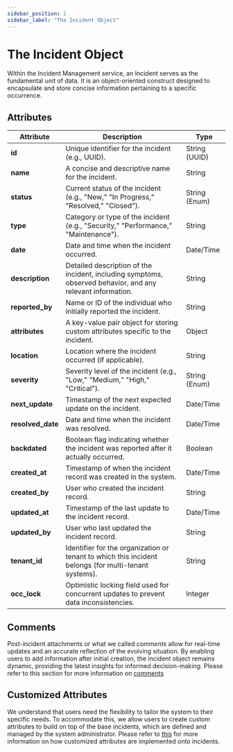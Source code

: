 ```yaml
---
sidebar_position: 1
sidebar_label: "The Incident Object"
---
```


# The Incident Object

Within the Incident Management service, an Incident serves as the fundamental unit of data. It is an object-oriented construct designed to encapsulate and store concise information pertaining to a specific occurrence.

## Attributes

| Attribute         | Description                                                                                                | Type          |
| ----------------- | ---------------------------------------------------------------------------------------------------------- | ------------- |
| **id**            | Unique identifier for the incident (e.g., UUID).                                                           | String (UUID) |
| **name**          | A concise and descriptive name for the incident.                                                           | String        |
| **status**        | Current status of the incident (e.g., "New," "In Progress," "Resolved," "Closed").                         | String (Enum) |
| **type**          | Category or type of the incident (e.g., "Security," "Performance," "Maintenance").                         | String        |
| **date**          | Date and time when the incident occurred.                                                                  | Date/Time     |
| **description**   | Detailed description of the incident, including symptoms, observed behavior, and any relevant information. | String        |
| **reported_by**   | Name or ID of the individual who initially reported the incident.                                          | String        |
| **attributes**    | A key-value pair object for storing custom attributes specific to the incident.                            | Object        |
| **location**      | Location where the incident occurred (if applicable).                                                      | String        |
| **severity**      | Severity level of the incident (e.g., "Low," "Medium," "High," "Critical").                                | String (Enum) |
| **next_update**   | Timestamp of the next expected update on the incident.                                                     | Date/Time     |
| **resolved_date** | Date and time when the incident was resolved.                                                              | Date/Time     |
| **backdated**     | Boolean flag indicating whether the incident was reported after it actually occurred.                      | Boolean       |
| **created_at**    | Timestamp of when the incident record was created in the system.                                           | Date/Time     |
| **created_by**    | User who created the incident record.                                                                      | String        |
| **updated_at**    | Timestamp of the last update to the incident record.                                                       | Date/Time     |
| **updated_by**    | User who last updated the incident record.                                                                 | String        |
| **tenant_id**     | Identifier for the organization or tenant to which this incident belongs (for multi-tenant systems).       | String        |
| **occ_lock**      | Optimistic locking field used for concurrent updates to prevent data inconsistencies.                      | Integer       |


## Comments
Post-incident attachments or what we called _comments_ allow for real-time updates and an accurate reflection of the evolving situation. By enabling users to add information after initial creation, the incident object remains dynamic, providing the latest insights for informed decision-making. Please refer to this section for more information on [comments](http://www.google.com)

## Customized Attributes
We understand that users need the flexibility to tailor the system to their specific needs. To accommodate this, we allow users to create custom attributes to build on top of the base incidents, which are defined and managed by the system administrator. Please refer to [this](./deployment//configuration.md) for more information on how customized attributes are implemented onto incidents.

